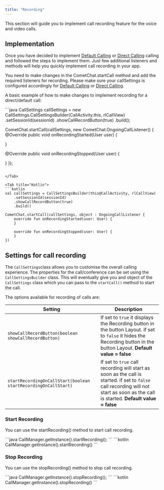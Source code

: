 ```yaml
---
title: "Recording"
---
```




This section will guide you to implement call recording feature for the voice and video calls.

## Implementation

Once you have decided to implement [Default Calling](/sdk/android/3.0/calling-default-calling) or [Direct Calling](/sdk/android/3.0/calling-direct-calling) calling and followed the steps to implement them. Just few additional listeners and methods will help you quickly implement call recording in your app.

You need to make changes in the CometChat.startCall method and add the required listeners for recording. Please make sure your callSettings is configured accordingly for [Default Calling](/sdk/android/3.0/calling-default-calling) or [Direct Calling](/sdk/android/3.0/calling-direct-calling).

A basic example of how to make changes to implement recording for a direct/default call:

<Tabs>
<Tab title="Java">
```java
CallSettings callSettings = new CallSettings.CallSettingsBuilder(CallActivity.this, rlCallView)
  .setSessionId(sessionId)
  .showCallRecordButton(true)
  .build();

CometChat.startCall(callSettings, new CometChat.OngoingCallListener() {
  @Override
  public void onRecordingStarted(User user) {

  }

  @Override
  public void onRecordingStopped(User user) {

  }
});
```

</Tab>

<Tab title="Kotlin">
```kotlin
val callSettings = CallSettingsBuilder(this@CallActivity, rlCallView)
    .setSessionId(sessionId)
    .showCallRecordButton(true)
    .build()

CometChat.startCall(callSettings, object : OngoingCallListener {
    override fun onRecordingStarted(user: User) {
    }

    override fun onRecordingStopped(user: User) {
    }
})
```

</Tab>

</Tabs>

## Settings for call recording

The `CallSettings`class allows you to customise the overall calling experience. The properties for the call/conference can be set using the `CallSettingsBuilder` class. This will eventually give you and object of the `CallSettings` class which you can pass to the `startCall()` method to start the call.

The options available for recording of calls are:

| Setting                                                        | Description                                                                                                                                                                          |
| -------------------------------------------------------------- | ------------------------------------------------------------------------------------------------------------------------------------------------------------------------------------ |
| `showCallRecordButton(boolean showCallRecordButton)`           | If set to `true` it displays the Recording button in the button Layout. if set to `false` it hides the Recording button in the button Layout. **Default value = false**              |
| `startRecordingOnCallStart(boolean startRecordingOnCallStart)` | If set to `true` call recording will start as soon as the call is started. if set to `false` call recording will not start as soon as the call is started. **Default value = false** |

### Start Recording

You can use the startRecording() method to start call recording.

<Tabs>
<Tab title="Java">
```java
CallManager.getInstance().startRecording();
```

</Tab>

<Tab title="Kotlin">
```kotlin
CallManager.getInstance().startRecording()
```

</Tab>

</Tabs>

### Stop Recording

You can use the stopRecording() method to stop call recording.

<Tabs>
<Tab title="Java">
```java
CallManager.getInstance().stopRecording();
```

</Tab>

<Tab title="Kotlin">
```kotlin
CallManager.getInstance().stopRecording()
```

</Tab>

</Tabs>
